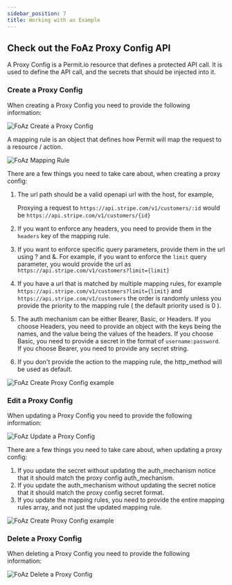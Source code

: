 ```yaml
---
sidebar_position: 7
title: Working with an Example
---
```


## Check out the FoAz Proxy Config API

A Proxy Config is a Permit.io resource that defines a protected API call.
It is used to define the API call, and the secrets that should be injected into it.

### Create a Proxy Config

When creating a Proxy Config you need to provide the following information:

![FoAz Create a Proxy Config](/img/foaz/foaz-create-proxy-config.png)

A mapping rule is an object that defines how Permit will map the request to a resource / action.

![FoAz Mapping Rule](/img/foaz/foaz-mapping-rule.png)

There are a few things you need to take care about, when creating a proxy config:

1. The url path should be a valid openapi url with the host, for example,

   Proxying a request to `https://api.stripe.com/v1/customers/:id` would be `https://api.stripe.com/v1/customers/{id}`

2. If you want to enforce any headers, you need to provide them in the `headers` key of the mapping rule.
3. If you want to enforce specific query parameters, provide them in the url using ? and &. For example, if you want to enforce the `limit` query parameter, you would provide the url as `https://api.stripe.com/v1/customers?limit={limit}`
4. If you have a url that is matched by multiple mapping rules, for example `https://api.stripe.com/v1/customers?limit={limit}` and `https://api.stripe.com/v1/customers`
   the order is randomly unless you provide the priority to the mapping rule ( the default priority used is 0 ).
5. The auth mechanism can be either Bearer, Basic, or Headers.
   If you choose Headers, you need to provide an object with the keys being the names, and the value being the values of the headers.
   If you choose Basic, you need to provide a secret in the format of `username:password`.
   If you choose Bearer, you need to provide any secret string.
6. If you don't provide the action to the mapping rule, the http_method will be used as default.

![FoAz Create Proxy Config example](/img/foaz/foaz-create-proxy-config-example.png)

### Edit a Proxy Config

When updating a Proxy Config you need to provide the following information:

![FoAz Update a Proxy Config](/img/foaz/foaz-update-proxy-config.png)

There are a few things you need to take care about, when updating a proxy config:

1. If you update the secret without updating the auth_mechanism notice that it should match the proxy config auth_mechanism.
2. If you update the auth_mechanism without updating the secret notice that it should match the proxy config secret format.
3. If you update the mapping rules, you need to provide the entire mapping rules array, and not just the updated mapping rule.

![FoAz Create Proxy Config example](/img/foaz/foaz-update-proxy-config-example.png)

### Delete a Proxy Config

When deleting a Proxy Config you need to provide the following information:

![FoAz Delete a Proxy Config](/img/foaz/foaz-delete-proxy-config.png)
